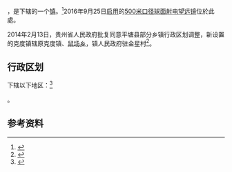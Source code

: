 {{中国乡级行政区
|景观照片文件名 = FastTelescope*8sep2015.jpg
|景观照片描述 = 建设中的[[500米口径球面射电望远镜|500米口径球面射电望远镜]]（2015年）
|52/27/27/104/000}}

'''{{PAGENAMEBASE}}'''，是{{PRC admin/fullname|52/27/27/104/000|3}}下辖的一个[[镇|镇]]。<ref>{{PRC admin/ref sgc|{{PRC admin/parent|52/27/27/104/000}}}}</ref>2016年9月25日[[開光|启用]]的[[500米口径球面射电望远镜|500米口径球面射电望远镜]]位於此處。

2014年2月13日，贵州省人民政府批复同意平塘县部分乡镇行政区划调整，新设置的克度镇辖原克度镇、[[鼠场乡|鼠场乡]]，镇人民政府驻金星村<ref>{{Cite web |url=http://www.gzgov.gov.cn/xxgk/jbxxgk/fgwj/zfwj/qfh/201507/t20150703_298190.html |title=省人民政府关于同意平塘县部分乡镇行政区划调整的批复（黔府函〔2014〕26号） |accessdate=2017-08-30 |archive-date=2017-08-31 |archive-url=https://web.archive.org/web/20170831042532/http://www.gzgov.gov.cn/xxgk/jbxxgk/fgwj/zfwj/qfh/201507/t20150703_298190.html |dead-url=no }}</ref>。

== 行政区划 ==

{{PAGENAMEBASE}}下辖以下地区：<ref>{{PRC admin/ref sgc|52/27/27/104/000}}</ref>

{{PRC admin/children|52/27/27/104/000}}。

== 参考资料 ==

{{reflist}}

{{行政区划小作品}}
{{PRC admin/navcat|52/27/27/104/000}}